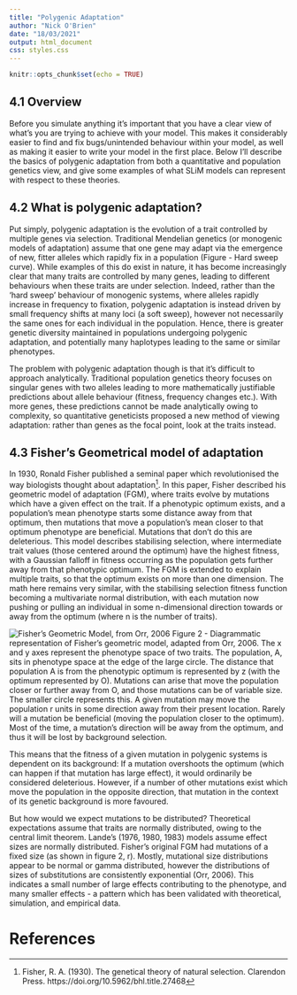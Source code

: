 ```yaml
---
title: "Polygenic Adaptation"
author: "Nick O'Brien"
date: "18/03/2021"
output: html_document
css: styles.css
---
```


```r
knitr::opts_chunk$set(echo = TRUE)
```

## 4.1 Overview

Before you simulate anything it's important that you have a clear view of what's you are trying to achieve with your model. 
This makes it considerably easier to find and fix bugs/unintended behaviour within your model, as well as making it easier 
to write your model in the first place. Below I'll describe the basics of polygenic adaptation from both a quantitative and 
population genetics view, and give some examples of what SLiM models can represent with respect to these theories.


## 4.2 What is polygenic adaptation?

Put simply, polygenic adaptation is the evolution of a trait controlled by multiple genes via selection. Traditional 
Mendelian genetics (or monogenic models of adaptation) assume that one gene may adapt via the emergence of new, 
fitter alleles which rapidly fix in a population (Figure - Hard sweep curve). While examples of this do exist in nature, 
it has become increasingly clear that many traits are controlled by many genes, leading to different behaviours when 
these traits are under selection. Indeed, rather than the 'hard sweep' behaviour of monogenic systems, where alleles 
rapidly increase in frequency to fixation, polygenic adaptation is instead driven by small frequency shifts at many 
loci (a soft sweep), however not necessarily the same ones for each individual in the population. Hence, there is 
greater genetic diversity maintained in populations undergoing polygenic adaptation, and potentially many haplotypes 
leading to the same or similar phenotypes.

The problem with polygenic adaptation though is that it's difficult to approach analytically. Traditional 
population genetics theory focuses on singular genes with two alleles leading to more mathematically justifiable 
predictions about allele behaviour (fitness, frequency changes etc.). With more genes, these predictions cannot 
be made analytically owing to complexity, so quantitative geneticists proposed a new method of viewing adaptation: 
rather than genes as the focal point, look at the traits instead.

## 4.3 Fisher's Geometrical model of adaptation

In 1930, Ronald Fisher published a seminal paper which revolutionised the way biologists thought about adaptation[^fn1]. 
In this paper, Fisher described his geometric model of adaptation (FGM), where traits evolve by mutations which have a 
given effect on the trait. If a phenotypic optimum exists, and a population's mean phenotype starts some distance away 
from that optimum, then mutations that move a population's mean closer to that optimum phenotype are beneficial. 
Mutations that don't do this are deleterious. This model describes stabilising selection, where intermediate trait values 
(those centered around the optimum) have the highest fitness, with a Gaussian falloff in fitness occurring as the population 
gets further away from that phenotypic optimum. The FGM is extended to explain multiple traits, so that the optimum 
exists on more than one dimension. The math here remains very similar, with the stabilising selection fitness function 
becoming a multivariate normal distribution, with each mutation now pushing or pulling an individual in some n-dimensional 
direction towards or away from the optimum (where n is the number of traits).

![Fisher's Geometric Model, from Orr, 2006](images/chapter4/orr2006_fgm.png)
Figure 2 - Diagrammatic representation of Fisher's geometric model, adapted from Orr, 2006. The x and y axes represent 
the phenotype space of two traits. The population, A, sits in phenotype space at the edge of the large circle. 
The distance that population A is from the phenotypic optimum is represented by z (with the optimum represented by O). 
Mutations can arise that move the population closer or further away from O, and those mutations can be of variable size. 
The smaller circle represents this. A given mutation may move the population r units in some direction away from their 
present location. Rarely will a mutation be beneficial (moving the population closer to the optimum). Most of the time, 
a mutation's direction will be away from the optimum, and thus it will be lost by background selection.

This means that the fitness of a given mutation in polygenic systems is dependent on its background: If a mutation overshoots 
the optimum (which can happen if that mutation has large effect), it would ordinarily be considered deleterious. 
However, if a number of other mutations exist which move the population in the opposite direction, that mutation in the 
context of its genetic background is more favoured. 

But how would we expect mutations to be distributed? Theoretical expectations assume that traits are normally distributed, 
owing to the central limit theorem. Lande's (1976, 1980, 1983) models assume effect sizes are normally distributed. 
Fisher's original FGM had mutations of a fixed size (as shown in figure 2, r). Mostly, mutational size distributions 
appear to be normal or gamma distributed, however the distributions of sizes of substitutions are consistently exponential 
(Orr, 2006). This indicates a small number of large effects contributing to the phenotype, and many smaller effects - 
a pattern which has been validated with theoretical, simulation, and empirical data.



# References
[^fn1]: Fisher, R. A. (1930). The genetical theory of natural selection. Clarendon Press. https://doi.org/10.5962/bhl.title.27468